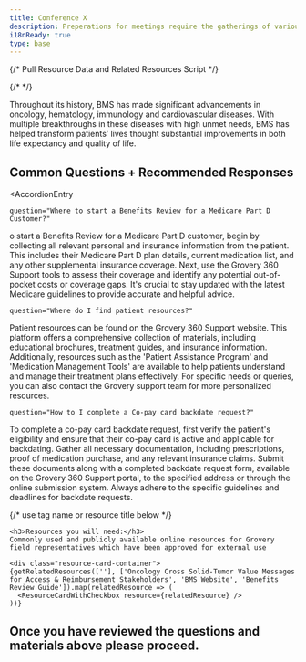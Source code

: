```yaml
---
title: Conference X
description: Preperations for meetings require the gatherings of various resources
i18nReady: true
type: base
---
```



{/* Pull Resource Data and Related Resources Script */}

{/* <Progresstracker client:visible /> */}

Throughout its history, BMS has made significant advancements in oncology, hematology, immunology and cardiovascular diseases. With multiple breakthroughs in these diseases with high unmet needs, BMS has helped transform patients’ lives thought substantial improvements in both life expectancy and quality of life. 

<NumberedCircle number={1} />

## Common Questions + Recommended Responses

<AccordionEntry 
	
	question="Where to start a Benefits Review for a Medicare Part D Customer?"
	
>
o start a Benefits Review for a Medicare Part D customer, begin by collecting all relevant personal and insurance information from the patient. This includes their Medicare Part D plan details, current medication list, and any other supplemental insurance coverage. Next, use the Grovery 360 Support tools to assess their coverage and identify any potential out-of-pocket costs or coverage gaps. It's crucial to stay updated with the latest Medicare guidelines to provide accurate and helpful advice.

</AccordionEntry>
<AccordionEntry 
	
	question="Where do I find patient resources?"
	
>
Patient resources can be found on the Grovery 360 Support website. This platform offers a comprehensive collection of materials, including educational brochures, treatment guides, and insurance information. Additionally, resources such as the 'Patient Assistance Program' and 'Medication Management Tools' are available to help patients understand and manage their treatment plans effectively. For specific needs or queries, you can also contact the Grovery support team for more personalized resources.

</AccordionEntry>
<AccordionEntry 
	
	question="How to I complete a Co-pay card backdate request?"
	
>
To complete a co-pay card backdate request, first verify the patient's eligibility and ensure that their co-pay card is active and applicable for backdating. Gather all necessary documentation, including prescriptions, proof of medication purchase, and any relevant insurance claims. Submit these documents along with a completed backdate request form, available on the Grovery 360 Support portal, to the specified address or through the online submission system. Always adhere to the specific guidelines and deadlines for backdate requests.

</AccordionEntry>


<NumberedCircle number={2} />

{/* use tag name or resource title below */}
   

    <h3>Resources you will need:</h3>
	Commonly used and publicly available online resources for Grovery field representatives which have been approved for external use

	<div class="resource-card-container">
    {getRelatedResources([''], ['Oncology Cross Solid-Tumor Value Messages for Access & Reimbursement Stakeholders', 'BMS Website', 'Benefits Review Guide']).map(relatedResource => (
      <ResourceCardWithCheckbox resource={relatedResource} />
    ))}
  </div>
   
## Once you have reviewed the questions and materials above please proceed. 


<Checkbox 
	client:visible 
	pageIndex={11} 
	navLock="false" 
	labelText="Yes, I've completed my review and gathered the appropriate resources."
/>
